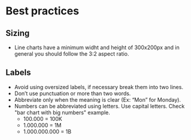# Best practices

## Sizing
- Line charts have a minimum widht and height of 300x200px and in general you should follow the 3:2 aspect ratio.

## Labels
- Avoid using oversized labels, if necessary break them into two lines.
- Don’t use punctuation or more than two words.
- Abbreviate only when the meaning is clear (Ex: “Mon” for Monday).
- Numbers can be abbreviated using letters. Use capital letters. Check "bar chart with big numbers" example.
    - 100.000 = 100K
    - 1.000.000 = 1M
    - 1.000.000.000 = 1B
